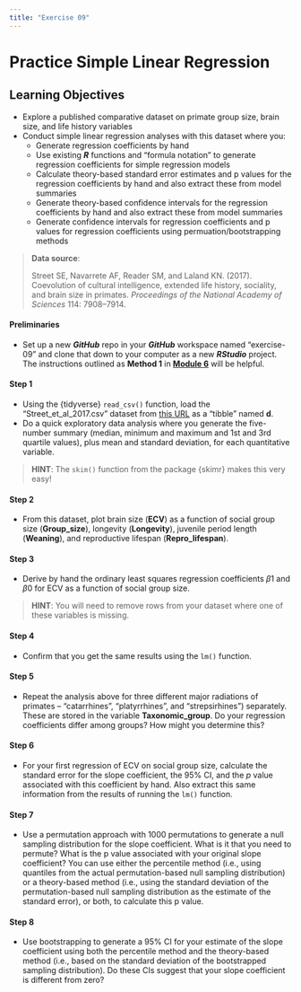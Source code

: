 ```yaml
---
title: "Exercise 09"
---
```


# Practice Simple Linear Regression {.unnumbered}

## Learning Objectives {.unnumbered}

- Explore a published comparative dataset on primate group size, brain size, and life history variables
- Conduct simple linear regression analyses with this dataset where you:
  -   Generate regression coefficients by hand
  -   Use existing ***R*** functions and "formula notation" to generate regression coefficients for simple regression models
  -   Calculate theory-based standard error estimates and p values for the regression coefficients by hand and also extract these from model summaries
  -   Generate theory-based confidence intervals for the regression coefficients by hand and also extract these from model summaries
  -   Generate confidence intervals for regression coefficients and p values for regression coefficients using permuation/bootstrapping methods

> **Data source**:
>
> Street SE, Navarrete AF, Reader SM, and Laland KN. (2017). Coevolution of cultural intelligence, extended life history, sociality, and brain size in primates. *Proceedings of the National Academy of Sciences* 114: 7908–7914.


#### Preliminaries {.unnumbered}

-   Set up a new ***GitHub*** repo in your ***GitHub*** workspace named "exercise-09" and clone that down to your computer as a new ***RStudio*** project. The instructions outlined as **Method 1** in [**Module 6**](#module-06) will be helpful.

#### Step 1 {.unnumbered}

-   Using the {tidyverse} `read_csv()` function, load the "Street_et_al_2017.csv" dataset from [this URL](https://raw.githubusercontent.com/difiore/ada-2022-datasets/main/Street_et_al_2017.csv) as a "tibble" named **d**.
-   Do a quick exploratory data analysis where you generate the five-number summary (median, minimum and maximum and 1st and 3rd quartile values), plus mean and standard deviation, for each quantitative variable.

> **HINT**: The `skim()` function from the package {skimr} makes this very easy!

#### Step 2 {.unnumbered}

-   From this dataset, plot brain size (**ECV**) as a function of social group size (**Group_size**), longevity (**Longevity**), juvenile period length (**Weaning**), and reproductive lifespan (**Repro_lifespan**).

#### Step 3 {.unnumbered}

-   Derive by hand the ordinary least squares regression coefficients $\beta1$ and $\beta0$ for ECV as a function of social group size.

> **HINT**: You will need to remove rows from your dataset where one of these variables is missing.

#### Step 4 {.unnumbered}

-   Confirm that you get the same results using the `lm()` function.

#### Step 5 {.unnumbered}

-   Repeat the analysis above for three different major radiations of primates -- "catarrhines", "platyrrhines", and "strepsirhines") separately. These are stored in the variable **Taxonomic_group**. Do your regression coefficients differ among groups? How might you determine this?

#### Step 6 {.unnumbered}

- For your first regression of ECV on social group size, calculate the standard error for the slope coefficient, the 95% CI, and the *p* value associated with this coefficient by hand. Also extract this same information from the results of running the `lm()` function.

#### Step 7 {.unnumbered}

- Use a permutation approach with 1000 permutations to generate a null sampling distribution for the slope coefficient. What is it that you need to permute? What is the p value associated with your original slope coefficient? You can use either the percentile method (i.e., using quantiles from the actual permutation-based null sampling distribution) or a theory-based method (i.e., using the standard deviation of the permutation-based null sampling distribution as the estimate of the standard error), or both, to calculate this p value.

#### Step 8 {.unnumbered}

- Use bootstrapping to generate a 95% CI for your estimate of the slope coefficient using both the percentile method and the theory-based method (i.e., based on the standard deviation of the bootstrapped sampling distribution). Do these CIs suggest that your slope coefficient is different from zero?
